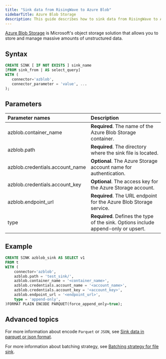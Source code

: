 ```yaml
---
title: "Sink data from RisingWave to Azure Blob"
sidebarTitle: Azure Blob Storage
description: This guide describes how to sink data from RisingWave to Azure Blob storage using the Azblob connector in RisingWave.
---
```




[Azure Blob Storage](https://learn.microsoft.com/en-us/azure/storage/blobs/) is Microsoft's object storage solution that allows you to store and manage massive amounts of unstructured data.

## Syntax

```sql
CREATE SINK [ IF NOT EXISTS ] sink_name
[FROM sink_from | AS select_query]
WITH (
   connector='azblob',
   connector_parameter = 'value', ...
);
```

## Parameters

| Parameter names                  | Description                                                                    |
| :------------------------------- | :----------------------------------------------------------------------------- |
| azblob.container\_name           | **Required**. The name of the Azure Blob Storage container.                        |
| azblob.path                      | **Required**. The directory where the sink file is located.                        |
| azblob.credentials.account\_name | **Optional**. The Azure Storage account name for authentication.                   |
| azblob.credentials.account\_key  | **Optional**. The access key for the Azure Storage account.                        |
| azblob.endpoint\_url             | **Required**. The URL endpoint for the Azure Blob Storage service.                 |
| type                             | **Required**. Defines the type of the sink. Options include append-only or upsert. |

## Example

```sql
CREATE SINK azblob_sink AS SELECT v1
FROM t
WITH (
    connector='azblob',
    azblob.path = 'test_sink/',
    azblob.container_name = '<container_name>',
    azblob.credentials.account_name = '<account_name>',
    azblob.credentials.account_key = '<account_key>',
    azblob.endpoint_url = '<endpoint_url>',
    type = 'append-only',
)FORMAT PLAIN ENCODE PARQUET(force_append_only=true);
```

## Advanced topics

For more information about encode `Parquet` or `JSON`, see [Sink data in parquet or json format](/delivery/overview#sink-data-in-parquet-or-json-format).

For more information about batching strategy, see [Batching strategy for file sink](/delivery/overview#batching-strategy-for-file-sink).
